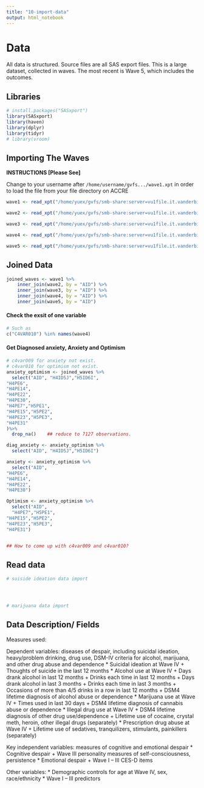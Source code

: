 ```yaml
---
title: "10-import-data"
output: html_notebook
---
```


# Data

All data is structured. Source files are all SAS export files. This is a large dataset, collected in waves. The most recent is Wave 5, which includes the outcomes.

## Libraries
```r
# install.packages("SASxport")
library(SASxport)
library(haven)
library(dplyr)
library(tidyr)
# library(vroom)
```

## Importing The Waves

**INSTRUCTIONS [Please See]**

Change to your username after `/home/username/gvfs.../wave1.xpt` in order to load the file from your file directory on ACCRE

```r
wave1 <- read_xpt("/home/yuex/gvfs/smb-share:server=vu1file.it.vanderbilt.edu,share=gaydosh_addhealth/Gaydosh/Core Files/In Home Interview Files/wave1.xpt")

wave2 <- read_xpt("/home/yuex/gvfs/smb-share:server=vu1file.it.vanderbilt.edu,share=gaydosh_addhealth/Gaydosh/Core Files/In Home Interview Files/wave2.xpt")

wave3 <- read_xpt("/home/yuex/gvfs/smb-share:server=vu1file.it.vanderbilt.edu,share=gaydosh_addhealth/Gaydosh/Core Files/In Home Interview Files/wave3.xpt")

wave4 <- read_xpt("/home/yuex/gvfs/smb-share:server=vu1file.it.vanderbilt.edu,share=gaydosh_addhealth/Gaydosh/Core Files/In Home Interview Files/wave4.xpt")

wave5 <- read_xpt("/home/yuex/gvfs/smb-share:server=vu1file.it.vanderbilt.edu,share=gaydosh_addhealth/Gaydosh/Core Files/In Home Interview Files/wave5.xpt")
```


## Joined Data
```r
joined_waves <- wave1 %>%
    inner_join(wave2, by = "AID") %>%
    inner_join(wave3, by = "AID") %>%
    inner_join(wave4, by = "AID") %>%
    inner_join(wave5, by = "AID")

```


#### Check the exsit of one variable 
```r
# Such as 
c("C4VAR010") %in% names(wave4)
```


#### Get Diagnosed anxiety, Anxiety and Optimism
```r
# c4var009 for anxiety not exist.
# c4var010 for optimism not exist.
anxiety_optimism <- joined_waves %>%
  select("AID", "H4ID5J","H5ID6I",
"H4PE6",	
"H4PE14",	
"H4PE22",	
"H4PE30",	
"H4PE7","H5PE1",
"H4PE15","H5PE2",
"H4PE23","H5PE3",
"H4PE31"
)%>%
  drop_na()    ## reduce to 7127 observations.

diag_anxiety <- anxiety_optimism %>%
  select("AID", "H4ID5J","H5ID6I")

anxiety <- anxiety_optimism %>%
  select("AID",
"H4PE6",	
"H4PE14",	
"H4PE22",	
"H4PE30")

Optimism <- anxiety_optimism %>%
  select("AID",
  "H4PE7","H5PE1",
"H4PE15","H5PE2",
"H4PE23","H5PE3",
"H4PE31")


## How to come up with c4var009 and c4var010?
```



## Read data

```r
# suiside ideation data import




# marijuana data import

```



## Data Description/ Fields

Measures used:

Dependent variables: diseases of despair, including suicidal ideation, heavy/problem drinking, drug use, DSM-IV criteria for alcohol, marijuana, and other drug abuse and dependence
*	Suicidal ideation at Wave IV
    +	Thoughts of suicide in the last 12 months
*	Alcohol use at Wave IV
    +	Days drank alcohol in last 12 months
    +	Drinks each time in last 12 months
    +	Days drank alcohol in last 3 months
    +	Drinks each time in last 3 months
    +	Occasions of more than 4/5 drinks in a row in last 12 months
    +	DSM4 lifetime diagnosis of alcohol abuse or dependence
*	Marijuana use at Wave IV
    +	Times used in last 30 days
    +	DSM4 lifetime diagnosis of cannabis abuse or dependence
*	Illegal drug use at Wave IV
    +	DSM4 lifetime diagnosis of other drug use/dependence
    +	Lifetime use of cocaine, crystal meth, heroin, other illegal drugs (separately)
*	Prescription drug abuse at Wave IV
    +	Lifetime use of sedatives, tranquilizers, stimulants, painkillers (separately)

Key independent variables: measures of cognitive and emotional despair
*	Cognitive despair
    +	Wave III personality measures of self-consciousness, persistence
*	Emotional despair
    +	Wave I – III CES-D items

Other variables: 
*	Demographic controls for age at Wave IV, sex, race/ethnicity
*	Wave I – III predictors
